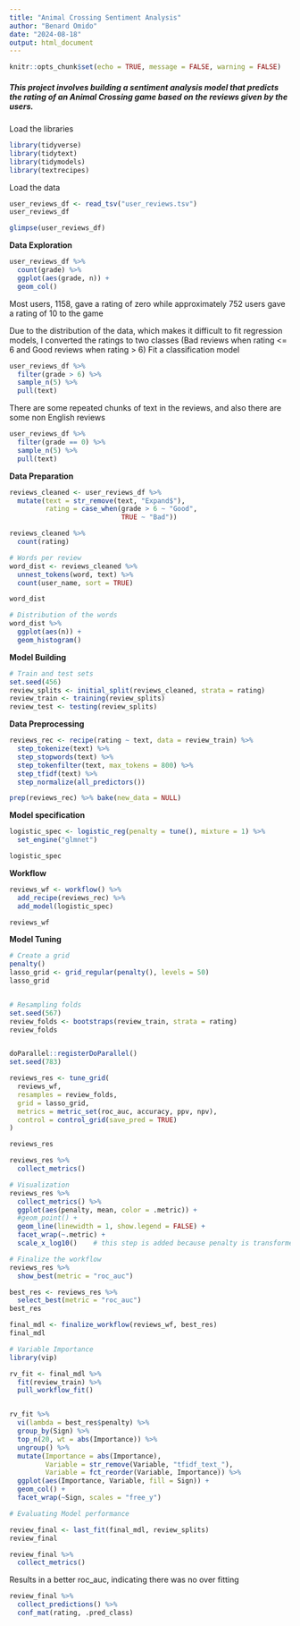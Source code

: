 ```yaml
---
title: "Animal Crossing Sentiment Analysis"
author: "Benard Omido"
date: "2024-08-18"
output: html_document
---
```


```r
knitr::opts_chunk$set(echo = TRUE, message = FALSE, warning = FALSE)
```

##### **This project involves building a sentiment analysis model that predicts the rating of an Animal Crossing game based on the reviews given by the users.**

Load the libraries
```r
library(tidyverse)
library(tidytext)
library(tidymodels)
library(textrecipes)
```

Load the data
```r
user_reviews_df <- read_tsv("user_reviews.tsv")
user_reviews_df

glimpse(user_reviews_df)
```


**Data Exploration**
```r
user_reviews_df %>% 
  count(grade) %>% 
  ggplot(aes(grade, n)) +
  geom_col()
```

Most users, 1158, gave a rating of zero while approximately 752 users gave a rating of 10 to the game

Due to the distribution of the data, which makes it difficult to fit regression models,
I converted the ratings to two classes (Bad reviews when rating <= 6 and Good reviews when rating > 6)
Fit a classification model

```r
user_reviews_df %>% 
  filter(grade > 6) %>% 
  sample_n(5) %>% 
  pull(text)
```

There are some repeated chunks of text in the reviews, and also there are some non English reviews

```r
user_reviews_df %>% 
  filter(grade == 0) %>% 
  sample_n(5) %>% 
  pull(text)
```

**Data Preparation**
```r
reviews_cleaned <- user_reviews_df %>% 
  mutate(text = str_remove(text, "Expand$"),
         rating = case_when(grade > 6 ~ "Good",
                            TRUE ~ "Bad"))
```

```r
reviews_cleaned %>% 
  count(rating)
```

```r
# Words per review
word_dist <- reviews_cleaned %>% 
  unnest_tokens(word, text) %>% 
  count(user_name, sort = TRUE)

word_dist
```

```r
# Distribution of the words
word_dist %>% 
  ggplot(aes(n)) +
  geom_histogram()
```

**Model Building**

```r
# Train and test sets
set.seed(456)
review_splits <- initial_split(reviews_cleaned, strata = rating)
review_train <- training(review_splits)
review_test <- testing(review_splits)
```

**Data Preprocessing**
```r
reviews_rec <- recipe(rating ~ text, data = review_train) %>% 
  step_tokenize(text) %>% 
  step_stopwords(text) %>% 
  step_tokenfilter(text, max_tokens = 800) %>% 
  step_tfidf(text) %>% 
  step_normalize(all_predictors())

prep(reviews_rec) %>% bake(new_data = NULL)
```

**Model specification**
```r
logistic_spec <- logistic_reg(penalty = tune(), mixture = 1) %>% 
  set_engine("glmnet")

logistic_spec
```

**Workflow**
```r
reviews_wf <- workflow() %>% 
  add_recipe(reviews_rec) %>% 
  add_model(logistic_spec)

reviews_wf
```

**Model Tuning**
```r
# Create a grid
penalty()
lasso_grid <- grid_regular(penalty(), levels = 50)
lasso_grid


# Resampling folds
set.seed(567)
review_folds <- bootstraps(review_train, strata = rating)
review_folds


doParallel::registerDoParallel()
set.seed(783)

reviews_res <- tune_grid(
  reviews_wf,
  resamples = review_folds,
  grid = lasso_grid,
  metrics = metric_set(roc_auc, accuracy, ppv, npv),
  control = control_grid(save_pred = TRUE)
)

reviews_res
```

```r
reviews_res %>% 
  collect_metrics()
```

```r
# Visualization
reviews_res %>% 
  collect_metrics() %>% 
  ggplot(aes(penalty, mean, color = .metric)) +
  #geom_point() +
  geom_line(linewidth = 1, show.legend = FALSE) +
  facet_wrap(~.metric) +
  scale_x_log10()    # this step is added because penalty is transformed on log10 scale
```

```r
# Finalize the workflow
reviews_res %>% 
  show_best(metric = "roc_auc")

best_res <- reviews_res %>% 
  select_best(metric = "roc_auc")
best_res

final_mdl <- finalize_workflow(reviews_wf, best_res)
final_mdl
```

```r
# Variable Importance
library(vip)

rv_fit <- final_mdl %>% 
  fit(review_train) %>% 
  pull_workflow_fit()


rv_fit %>% 
  vi(lambda = best_res$penalty) %>% 
  group_by(Sign) %>% 
  top_n(20, wt = abs(Importance)) %>% 
  ungroup() %>% 
  mutate(Importance = abs(Importance),
         Variable = str_remove(Variable, "tfidf_text_"),
         Variable = fct_reorder(Variable, Importance)) %>% 
  ggplot(aes(Importance, Variable, fill = Sign)) +
  geom_col() +
  facet_wrap(~Sign, scales = "free_y")
```

```r
# Evaluating Model performance

review_final <- last_fit(final_mdl, review_splits)
review_final

review_final %>% 
  collect_metrics()
```

Results in a better roc_auc, indicating there was no over fitting

```r
review_final %>% 
  collect_predictions() %>% 
  conf_mat(rating, .pred_class)
```




























